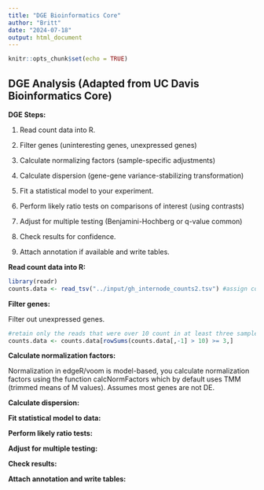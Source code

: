 ```yaml
---
title: "DGE Bioinformatics Core"
author: "Britt"
date: "2024-07-18"
output: html_document
---
```


```r
knitr::opts_chunk$set(echo = TRUE)
```

## DGE Analysis (Adapted from UC Davis Bioinformatics Core)

**DGE Steps:**

1.  Read count data into R.

2.  Filter genes (uninteresting genes, unexpressed genes)

3.  Calculate normalizing factors (sample-specific adjustments)

4.  Calculate dispersion (gene-gene variance-stabilizing transformation)

5.  Fit a statistical model to your experiment.

6.  Perform likely ratio tests on comparisons of interest (using contrasts)

7.  Adjust for multiple testing (Benjamini-Hochberg or q-value common)

8.  Check results for confidence.

9.  Attach annotation if available and write tables.

**Read count data into R:**

```r
library(readr)
counts.data <- read_tsv("../input/gh_internode_counts2.tsv") #assign counts data to an object
```

**Filter genes:**

Filter out unexpressed genes.

```r
#retain only the reads that were over 10 count in at least three samples
counts.data <- counts.data[rowSums(counts.data[,-1] > 10) >= 3,]
```

**Calculate normalization factors:**

Normalization in edgeR/voom is model-based, you calculate normalization
factors using the function calcNormFactors which by default uses TMM
(trimmed means of M values). Assumes most genes are not DE.

**Calculate dispersion:**

**Fit statistical model to data:**

**Perform likely ratio tests:**

**Adjust for multiple testing:**

**Check results:**

**Attach annotation and write tables:**
